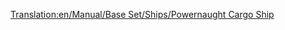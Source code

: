 [[Translation:en/Manual/Base Set/Ships/Powernaught Cargo Ship]]
{{fr/Bateau|Nom=Cargo Powernaught
|Image=[[File:en/Toylandcargoship.png|Powernaught Cargo Ship]]
|Coût=27 421£ (54 842$)
|Vitesse=40 km/h (25 mph)
|Entretien=1 853£ (3 706$)
|Conception=1982
|Vie=30
|Capacité=190 sacs de bonbons
|Description=Transformable en tout sauf les passagers.
|Réalité=Fictif.
}}